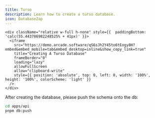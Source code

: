 ```yaml
---
title: Turso
description: Learn how to create a turso database.
icon: DatabaseZap
---
```



    <div className="relative w-full h-none" style={{  paddingBottom: 'calc(55.443786982248525% + 41px)' }}>
      <iframe
        src="https://demo.arcade.software/qS6sJh2Y45to6tEogy8H?embed&embed_mobile=tab&embed_desktop=inline&show_copy_link=true"
        title="Creating A Turso Database"
        frameBorder="0"
        loading="lazy"
        allowFullScreen
        allow="clipboard-write"
        style={{ position: 'absolute', top: 0, left: 0, width: '100%', height: '100%', colorScheme: 'light' }}
      />
    </div>

After creating the database, please push the schema onto the db:

```bash
cd apps/api
pnpm db:push
```
